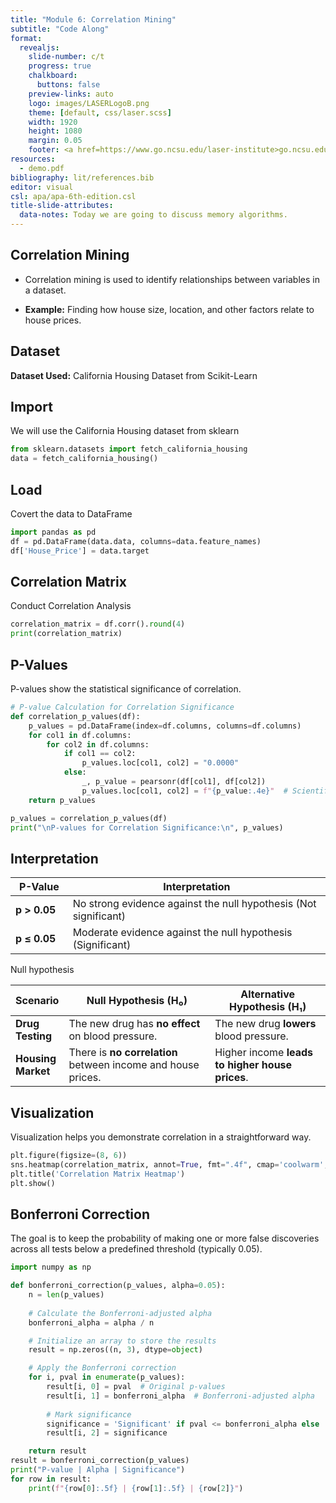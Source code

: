 ```yaml
---
title: "Module 6: Correlation Mining"
subtitle: "Code Along"
format:
  revealjs: 
    slide-number: c/t
    progress: true
    chalkboard: 
      buttons: false
    preview-links: auto
    logo: images/LASERLogoB.png
    theme: [default, css/laser.scss]
    width: 1920
    height: 1080
    margin: 0.05
    footer: <a href=https://www.go.ncsu.edu/laser-institute>go.ncsu.edu/laser-institute
resources:
  - demo.pdf
bibliography: lit/references.bib
editor: visual
csl: apa/apa-6th-edition.csl
title-slide-attributes: 
  data-notes: Today we are going to discuss memory algorithms.
---
```


## **Correlation Mining**

-   Correlation mining is used to identify relationships between variables in a dataset.

-   **Example:** Finding how house size, location, and other factors relate to house prices.

## Dataset

**Dataset Used:** California Housing Dataset from Scikit-Learn

::: panel-tabset
## Import

We will use the California Housing dataset from sklearn

``` python
from sklearn.datasets import fetch_california_housing 
data = fetch_california_housing()
```

## Load

Covert the data to DataFrame

``` python
import pandas as pd 
df = pd.DataFrame(data.data, columns=data.feature_names)
df['House_Price'] = data.target
```

## Correlation Matrix

Conduct Correlation Analysis

``` python
correlation_matrix = df.corr().round(4)
print(correlation_matrix)
```
:::

## P-Values

P-values show the statistical significance of correlation.

``` python
# P-value Calculation for Correlation Significance
def correlation_p_values(df):
    p_values = pd.DataFrame(index=df.columns, columns=df.columns)
    for col1 in df.columns:
        for col2 in df.columns:
            if col1 == col2:
                p_values.loc[col1, col2] = "0.0000"
            else:
                _, p_value = pearsonr(df[col1], df[col2])
                p_values.loc[col1, col2] = f"{p_value:.4e}"  # Scientific notation for small values
    return p_values

p_values = correlation_p_values(df)
print("\nP-values for Correlation Significance:\n", p_values)
```

## Interpretation

| **P-Value**   | **Interpretation**                                               |
|---------------|------------------------------------------------------------------|
| **p \> 0.05** | No strong evidence against the null hypothesis (Not significant) |
| **p ≤ 0.05**  | Moderate evidence against the null hypothesis (Significant)      |

Null hypothesis

| **Scenario**       | **Null Hypothesis (H₀)**                                     | **Alternative Hypothesis (H₁)**                 |
|--------------------|--------------------------------------------------------------|-------------------------------------------------|
| **Drug Testing**   | The new drug has **no effect** on blood pressure.            | The new drug **lowers** blood pressure.         |
| **Housing Market** | There is **no correlation** between income and house prices. | Higher income **leads to higher house prices**. |

## Visualization

Visualization helps you demonstrate correlation in a straightforward way.

``` python
plt.figure(figsize=(8, 6))
sns.heatmap(correlation_matrix, annot=True, fmt=".4f", cmap='coolwarm', center=0)
plt.title('Correlation Matrix Heatmap')
plt.show()
```

## Bonferroni Correction

The goal is to keep the probability of making one or more false discoveries across all tests below a predefined threshold (typically 0.05).

``` python
import numpy as np

def bonferroni_correction(p_values, alpha=0.05):
    n = len(p_values)
    
    # Calculate the Bonferroni-adjusted alpha
    bonferroni_alpha = alpha / n

    # Initialize an array to store the results
    result = np.zeros((n, 3), dtype=object)

    # Apply the Bonferroni correction
    for i, pval in enumerate(p_values):
        result[i, 0] = pval  # Original p-values
        result[i, 1] = bonferroni_alpha  # Bonferroni-adjusted alpha
        
        # Mark significance
        significance = 'Significant' if pval <= bonferroni_alpha else 'Not Significant'
        result[i, 2] = significance

    return result
result = bonferroni_correction(p_values)
print("P-value | Alpha | Significance")
for row in result:
    print(f"{row[0]:.5f} | {row[1]:.5f} | {row[2]}")
```
